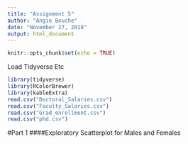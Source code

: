 ```yaml
---
title: "Assignment 5"
author: "Angie Bouche"
date: "November 27, 2018"
output: html_document
---
```


```r
knitr::opts_chunk$set(echo = TRUE)
```


Load Tidyverse Etc
```r
library(tidyverse)
library(RColorBrewer)
library(kableExtra)
read.csv("Doctoral_Salaries.csv")
read.csv("Faculty_Salaries.csv")
read.csv("Grad_enrollment.csv")
read.csv("phd.csv")

```

#Part 1
####Exploratory Scatterplot for Males and Females
```r



```


